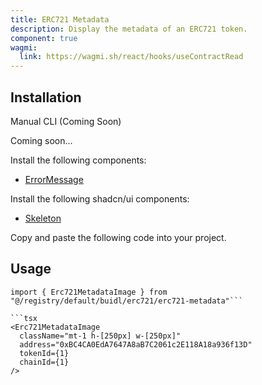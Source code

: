 ```yaml
---
title: ERC721 Metadata
description: Display the metadata of an ERC721 token.
component: true
wagmi:
  link: https://wagmi.sh/react/hooks/useContractRead
---
```


<ComponentPreview
  name="erc721-metadata-demo"
  className="[&_.preview>[data-orientation=vertical]]:sm:max-w-[70%]"
/>

## Installation

<Tabs defaultValue="manual">

<TabsList>
  <TabsTrigger value="manual">Manual</TabsTrigger>
  <TabsTrigger disabled={true} value="cli">
    CLI (Coming Soon)
  </TabsTrigger>
</TabsList>

<TabsContent value="cli">

<Steps>

<Step>Coming soon...</Step>

</Steps>

</TabsContent>

<TabsContent value="manual">

<Steps>

<Step>Install the following components:</Step>

- [ErrorMessage](/docs/components/error-message)

<Step>Install the following shadcn/ui components:</Step>

- [Skeleton](https://ui.shadcn.com/docs/components/skeleton)

<Step>Copy and paste the following code into your project.</Step>

<ComponentSource name="erc721-metadata" />

</Steps>

</TabsContent>

</Tabs>

## Usage

````tsx
import { Erc721MetadataImage } from "@/registry/default/buidl/erc721/erc721-metadata"```

```tsx
<Erc721MetadataImage
  className="mt-1 h-[250px] w-[250px]"
  address="0xBC4CA0EdA7647A8aB7C2061c2E118A18a936f13D"
  tokenId={1}
  chainId={1}
/>
````
